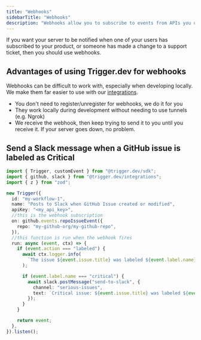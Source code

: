 ```yaml
---
title: "Webhooks"
sidebarTitle: "Webhooks"
description: "Webhooks allow you to subscribe to events from APIs you use."
---
```


If you want your server to be notified when one of your users has subscribed to your product, or someone has made a change to a support ticket, then you should use webhooks.

## Advantages of using Trigger.dev for webhooks

Webhooks can be difficult to work with, especially when developing locally. We make them far easier to use with our [integrations](/integrations/apis).

- You don't need to register/unregister for webhooks, we do it for you
- They work locally during development without needing to use tunnels (e.g. Ngrok)
- We receive the webhook, then keep trying to send it to you until you receive it. If your server goes down, no problem.

## Send a Slack message when a GitHub issue is labeled as Critical

```ts
import { Trigger, customEvent } from "@trigger.dev/sdk";
import { github, slack } from "@trigger.dev/integrations";
import { z } from "zod";

new Trigger({
  id: "my-workflow-1",
  name: "Posts to Slack when GitHub Issue created or modified",
  apiKey: "<my_api_key>",
  //this is the webhook subscription
  on: github.events.repoIssueEvent({
    repo: "my-github-org/my-github-repo",
  }),
  //this function is run when the webhook fires
  run: async (event, ctx) => {
    if (event.action === "labeled") {
      await ctx.logger.info(
        `The issue ${event.issue.title} was labeled ${event.label.name}`
      );

      if (event.label.name === "critical") {
        await slack.postMessage("send-to-slack", {
          channel: "serious-issues",
          text: `Critical issue: ${event.issue.title} was labeled ${event.label.name}`,
        });
      }
    }

    return event;
  },
}).listen();
```
